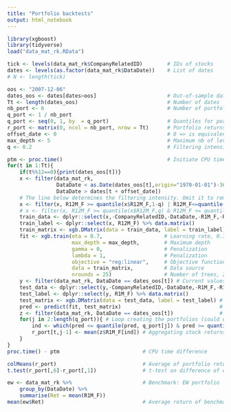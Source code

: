 ```yaml
---
title: "Portfolio backtests"
output: html_notebook
---
```


```r
library(xgboost)
library(tidyverse)
load("data_mat_rk.RData")

tick <- levels(data_mat_rk$CompanyRelatedID)        # IDs of stocks
dates <- levels(as.factor(data_mat_rk$DataDate))    # List of dates
# N <- length(tick)                   

oos <- "2007-12-06"
dates_oos <- dates[dates>oos]                       # Out-of-sample dates
Tt <- length(dates_oos)                             # Number of dates
nb_port <- 6                                        # Number of portfolios
q_port <- 1 / nb_port                     
q_port <- seq(0, 1, by  = q_port)                   # Quantiles for portfolio construction
r_port <- matrix(0, ncol = nb_port, nrow = Tt)      # Portfolio returns
offset_date <- 0                                    # 0 => is equivalent to 5 years
max_depth <- 5                                      # Maximum nb of levels for the trees
q <- 0.2                                            # Filtering intensity: be careful, inverses for bulk filter

ptm <- proc.time()                                  # Initiate CPU time
for(t in 1:Tt){
    if(t%%12==0){print(dates_oos[t])}
    x <- filter(data_mat_rk, 
                DataDate < as.Date(dates_oos[t],origin="1970-01-01")-365,  # No forward-looking bias!
                DataDate > dates[t + offset_date])                         # Rolling window
    # The line below determines the filtering intensity. Omit it to remove the filter.
    x <- filter(x, R12M_F >= quantile(x$R12M_F,1-q) | R12M_F<=quantile(x$R12M_F,q))       # Filtered data: extremes
    # x <- filter(x, R12M_F >= quantile(x$R12M_F,q) & R12M_F <= quantile(x$R12M_F,1-q))   # Filtered data: bulk
    train_data <- dplyr::select(x,-CompanyRelatedID,-DataDate,-R1M_F,-R12M_F) %>% data.matrix()
    train_label <- dplyr::select(x, R12M_F) %>% data.matrix()                            # Training label
    train_matrix <- xgb.DMatrix(data = train_data, label = train_label)                  # Full training data
    fit <- xgb.train(eta = 0.7,                    # Learning rate, 0.7 for light, 0.5 for intermed. 0.3 for deep
                     max_depth = max_depth,        # Maximum depth
                     gamma = 0,                    # Penalization
                     lambda = 1,                   # Penalization
                     objective = "reg:linear",     # Objective function
                     data = train_matrix,          # Data source
                     nrounds = 25)                 # Number of trees, 25 for light, 50 for intermed., 100 for deep
    y <- filter(data_mat_rk, DataDate == dates_oos[t]) # Current values
    test_data <- dplyr::select(y,-CompanyRelatedID,-DataDate,-R1M_F,-R12M_F) %>% data.matrix()
    test_label <- dplyr::select(y, R1M_F) %>% data.matrix()          
    test_matrix <- xgb.DMatrix(data = test_data, label = test_label) # Full testing data
    pred <- predict(fit, test_matrix)                                # Prediction
    z <- filter(data_mat_rk, DataDate == dates_oos[t])               # Current data
    for(j in 2:length(q_port)){ # Loop creating the portfolios (could use quantcut)
        ind <- which(pred <= quantile(pred, q_port[j]) & pred >= quantile(pred,q_port[j-1]))
        r_port[t,j-1] <- mean(z$R1M_F[ind]) # Aggregating stock returns into portfolios
    }
}
proc.time() - ptm                           # CPU time difference

colMeans(r_port)                            # Average of portfolio returns
t.test(r_port[,6]-r_port[,1])               # t-test on difference of extreme portfolios

ew <- data_mat_rk %>%                       # Benchmark: EW portfolio
    group_by(DataDate) %>%
    summarise(Ret = mean(R1M_F))
mean(ew$Ret)                                # Average return of benchmark
```


